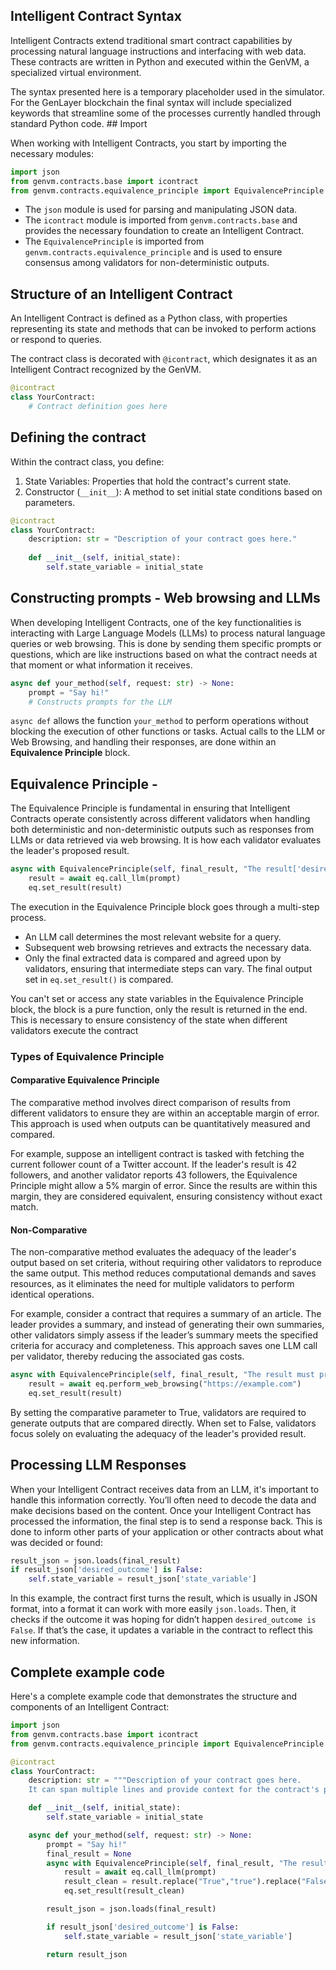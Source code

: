 ## Intelligent Contract Syntax

Intelligent Contracts extend traditional smart contract capabilities by processing natural language instructions and interfacing with web data. These contracts are written in Python and executed within the GenVM, a specialized virtual environment.


<Callout type="info" emoji="ℹ️">
  The syntax presented here is a temporary placeholder used in the simulator. For the GenLayer blockchain the final syntax will include specialized keywords that streamline some of the processes currently handled through standard Python code.
</Callout>
## Import

When working with Intelligent Contracts, you start by importing the necessary modules:

```python
import json
from genvm.contracts.base import icontract
from genvm.contracts.equivalence_principle import EquivalencePrinciple
```

- The `json` module is used for parsing and manipulating JSON data.
- The `icontract` module is imported from `genvm.contracts.base` and provides the necessary foundation to create an Intelligent Contract.
- The `EquivalencePrinciple` is imported from `genvm.contracts.equivalence_principle` and is used to ensure consensus among validators for non-deterministic outputs.

## Structure of an Intelligent Contract

An Intelligent Contract is defined as a Python class, with properties representing its state and methods that can be invoked to perform actions or respond to queries.

The contract class is decorated with `@icontract`, which designates it as an Intelligent Contract recognized by the GenVM.

```python
@icontract
class YourContract:
    # Contract definition goes here
```

## Defining the contract

Within the contract class, you define:

1. State Variables: Properties that hold the contract's current state.
2. Constructor (`__init__`): A method to set initial state conditions based on parameters.

```python
@icontract
class YourContract:
    description: str = "Description of your contract goes here."
    
    def __init__(self, initial_state):
        self.state_variable = initial_state
```

## Constructing prompts - Web browsing and LLMs

When developing Intelligent Contracts, one of the key functionalities is interacting with Large Language Models (LLMs) to process natural language queries or web browsing. This is done by sending them specific prompts or questions, which are like instructions based on what the contract needs at that moment or what information it receives.

```python
async def your_method(self, request: str) -> None:
    prompt = "Say hi!"
    # Constructs prompts for the LLM 
```
`async def` allows the function `your_method` to perform operations without blocking the execution of other functions or tasks. Actual calls to the LLM or Web Browsing, and handling their responses, are done within an **Equivalence Principle** block.

## Equivalence Principle - 

The Equivalence Principle is fundamental in ensuring that Intelligent Contracts operate consistently across different validators when handling both deterministic and non-deterministic outputs such as responses from LLMs or data retrieved via web browsing. It is how each validator evaluates the leader's proposed result.

```python
async with EquivalencePrinciple(self, final_result, "The result['desired_outcome'] must be exactly the same") as eq:
    result = await eq.call_llm(prompt)
    eq.set_result(result)
```

The execution in the Equivalence Principle block goes through a multi-step process. 
- An LLM call determines the most relevant website for a query.
- Subsequent web browsing retrieves and extracts the necessary data.
- Only the final extracted data is compared and agreed upon by validators, ensuring that intermediate steps can vary.
The final output set in `eq.set_result()` is compared.

You can't set or access any state variables in the Equivalence Principle block, the block is a pure function, only the result is returned in the end. This is necessary to ensure consistency of the state when different validators execute the contract

### Types of Equivalence Principle

#### Comparative Equivalence Principle

The comparative method involves direct comparison of results from different validators to ensure they are within an acceptable margin of error. This approach is used when outputs can be quantitatively measured and compared.

For example, suppose an intelligent contract is tasked with fetching the current follower count of a Twitter account. If the leader's result is 42 followers, and another validator reports 43 followers, the Equivalence Principle might allow a 5% margin of error. Since the results are within this margin, they are considered equivalent, ensuring consistency without exact match.

#### Non-Comparative

The non-comparative method evaluates the adequacy of the leader's output based on set criteria, without requiring other validators to reproduce the same output. This method reduces computational demands and saves resources, as it eliminates the need for multiple validators to perform identical operations.

For example, consider a contract that requires a summary of an article. The leader provides a summary, and instead of generating their own summaries, other validators simply assess if the leader’s summary meets the specified criteria for accuracy and completeness. This approach saves one LLM call per validator, thereby reducing the associated gas costs.
```python
async with EquivalencePrinciple(self, final_result, "The result must provide accurate information", comparative=False) as eq:
    result = await eq.perform_web_browsing("https://example.com")
    eq.set_result(result)
```

By setting the comparative parameter to True, validators are required to generate outputs that are compared directly. When set to False, validators focus solely on evaluating the adequacy of the leader's provided result.

## Processing LLM Responses

When your Intelligent Contract receives data from an LLM, it's important to handle this information correctly. You’ll often need to decode the data and make decisions based on the content. Once your Intelligent Contract has processed the information, the final step is to send a response back. This is done to inform other parts of your application or other contracts about what was decided or found:

```python
result_json = json.loads(final_result)
if result_json['desired_outcome'] is False:
    self.state_variable = result_json['state_variable']
```

In this example, the contract first turns the result, which is usually in JSON format, into a format it can work with more easily `json.loads`. Then, it checks if the outcome it was hoping for didn’t happen `desired_outcome is False`. If that’s the case, it updates a variable in the contract to reflect this new information.

## Complete example code

Here's a complete example code that demonstrates the structure and components of an Intelligent Contract:

```python
import json
from genvm.contracts.base import icontract
from genvm.contracts.equivalence_principle import EquivalencePrinciple

@icontract
class YourContract:
    description: str = """Description of your contract goes here.
    It can span multiple lines and provide context for the contract's purpose."""

    def __init__(self, initial_state):
        self.state_variable = initial_state

    async def your_method(self, request: str) -> None:
        prompt = "Say hi!"
        final_result = None
        async with EquivalencePrinciple(self, final_result, "The result['desired_outcome'] has to be exactly the same") as eq:
            result = await eq.call_llm(prompt)
            result_clean = result.replace("True","true").replace("False","false")
            eq.set_result(result_clean)

        result_json = json.loads(final_result)

        if result_json['desired_outcome'] is False:
            self.state_variable = result_json['state_variable']

        return result_json
```

